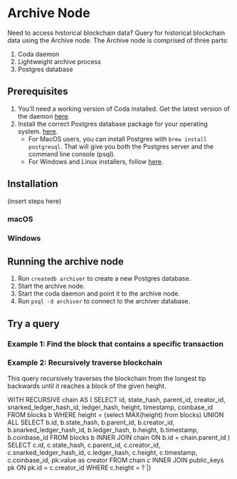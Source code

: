 
# Archive Node

Need to access historical blockchain data? Query for historical blockchain data using the Archive node.
The Archive node is comprised of three parts:
1. Coda daemon 
2. Lightweight archive process 
3. Postgres database 

## Prerequisites
1. You'll need a working version of Coda installed. Get the latest version of the daemon [here](/docs/getting-started).
2. Install the correct Postgres database package for your operating system. [here](https://www.postgresql.org/download/).
    - For MacOS users, you can install Postgres with ```brew install postgresql```. That will give you both the Postgres server and the command line console (psql). 
    - For Windows and Linux installers, follow [here](https://www.postgresql.org/download/windows/).
    
## Installation
(insert steps here)
### macOS
### Windows 

## Running the archive node
1. Run ```createdb archiver``` to create a new Postgres database. 
2. Start the archive node. 
3. Start the coda daemon and point it to the archive node.
4. Run ```psql -d archiver``` to connect to the archiver database. 

## Try a query
### Example 1: Find the block that contains a specific transaction

### Example 2: Recursively traverse blockchain
This query recursively traverses the blockchain from the longest tip
backwards until it reaches a block of the given height. 

WITH RECURSIVE chain AS (
SELECT id, state_hash, parent_id, creator_id, snarked_ledger_hash_id, ledger_hash, height, timestamp, coinbase_id FROM blocks b WHERE height = (select MAX(height) from blocks)
UNION ALL
SELECT b.id, b.state_hash, b.parent_id, b.creator_id, b.snarked_ledger_hash_id, b.ledger_hash, b.height, b.timestamp, b.coinbase_id FROM blocks b
INNER JOIN chain
ON b.id = chain.parent_id
) SELECT c.id, c.state_hash, c.parent_id, c.creator_id, c.snarked_ledger_hash_id, c.ledger_hash, c.height, c.timestamp, c.coinbase_id, pk.value as creator FROM chain c
INNER JOIN public_keys pk
ON pk.id = c.creator_id
WHERE c.height = ?
|}